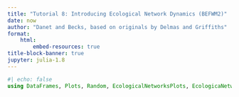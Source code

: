 ```yaml
---
title: "Tutorial 8: Introducing Ecological Network Dynamics (BEFWM2)"
date: now
author: "Danet and Becks, based on originals by Delmas and Griffiths"
format:
    html:
        embed-resources: true
title-block-banner: true
jupyter: julia-1.8
---
```


```julia
#| echo: false
using DataFrames, Plots, Random, EcologicalNetworksPlots, EcologicaNetworkDynamics
```
